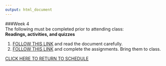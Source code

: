 ```yaml
---
output: html_document
---
```

###Week 4  
The following must be completed prior to attending class:   
**Readings, activities, and quizzes**    

1. [FOLLOW THIS LINK](https://docs.google.com/document/d/14s4s1nZmKGqErBqXn2Eaz2AZPli37kH45uYLd7adUns/edit?usp=sharing) and read the document carefully. 
2. [FOLLOW THIS LINK](https://docs.google.com/document/d/1F49i8cHp6SEduuF0LOCaRJ0dv6RwrHNEUbamXyzprdI/edit?usp=sharing) and complete the assignments. Bring them to class. 
  
[CLICK HERE TO RETURN TO SCHEDULE](schedule.html)
